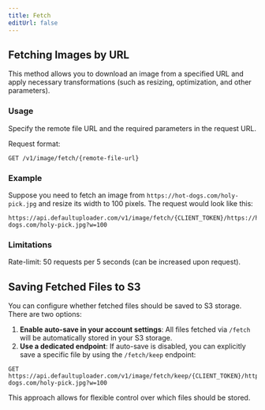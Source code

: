 ```yaml
---
title: Fetch
editUrl: false
---
```



## Fetching Images by URL

This method allows you to download an image from a specified URL and apply necessary transformations (such as resizing, optimization, and other parameters).

### Usage

Specify the remote file URL and the required parameters in the request URL.

Request format:
```
GET /v1/image/fetch/{remote-file-url}
```

### Example

Suppose you need to fetch an image from `https://hot-dogs.com/holy-pick.jpg` and resize its width to 100 pixels. The request would look like this:

```
https://api.defaultuploader.com/v1/image/fetch/{CLIENT_TOKEN}/https://hot-dogs.com/holy-pick.jpg?w=100
```

### Limitations

<Aside title="/fetch/{remote-file-url}">
  Rate-limit: 50 requests per 5 seconds (can be increased upon request).
</Aside>

## Saving Fetched Files to S3 <Badge text="Coming soon" variant="tip" />

You can configure whether fetched files should be saved to S3 storage. There are two options:

1. **Enable auto-save in your account settings**: All files fetched via `/fetch` will be automatically stored in your S3 storage.
2. **Use a dedicated endpoint**: If auto-save is disabled, you can explicitly save a specific file by using the `/fetch/keep` endpoint:

```
GET https://api.defaultuploader.com/v1/image/fetch/keep/{CLIENT_TOKEN}/https://hot-dogs.com/holy-pick.jpg?w=100
```

This approach allows for flexible control over which files should be stored.

